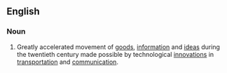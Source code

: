 ==English==

===Noun===
{{en-noun|-|sg=[[time]]-[[space]] [[convergence]]}}

# Greatly accelerated movement of [[goods]], [[information]] and [[idea]]s during the twentieth century made possible by technological [[innovation]]s in [[transportation]] and [[communication]].